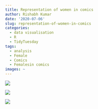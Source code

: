 ```yaml
---
title: Representation of women in comics
author: Rishabh Kumar
date: '2020-07-06'
slug: representation-of-women-in-comics
categories:
  - data visualisation
  - R
  - TidyTuesday
tags:
  - analysis
  - Female
  - Comics
  - Femalesin comics
images: ~
---
```


![](/post/2020-07-06-representation-of-women-in-comics_files/bechdel1.png)

![](/post/2020-07-06-representation-of-women-in-comics_files/bechdel2.png)

![](/post/2020-07-06-representation-of-women-in-comics_files/Bechdel3.png)